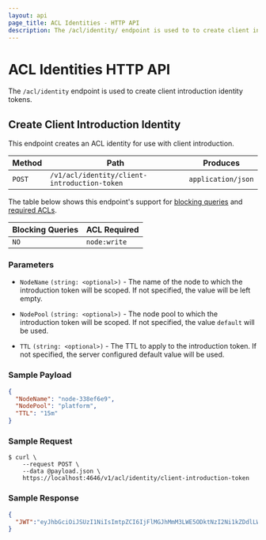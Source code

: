 ```yaml
---
layout: api
page_title: ACL Identities - HTTP API
description: The /acl/identity/ endpoint is used to to create client introduction identity tokens.
---
```


# ACL Identities HTTP API

The `/acl/identity` endpoint is used to create client introduction identity tokens.

## Create Client Introduction Identity

This endpoint creates an ACL identity for use with client introduction.

| Method | Path                                         | Produces           |
|--------|----------------------------------------------|--------------------|
| `POST` | `/v1/acl/identity/client-introduction-token` | `application/json` |

The table below shows this endpoint's support for
[blocking queries](/nomad/api-docs#blocking-queries) and
[required ACLs](/nomad/api-docs#acls).

| Blocking Queries | ACL Required |
|------------------|--------------|
| `NO`             | `node:write` |

### Parameters

- `NodeName` `(string: <optional>)` - The name of the node to which the introduction token will be
  scoped. If not specified, the value will be left empty.

- `NodePool` `(string: <optional>)` - The node pool to which the introduction token will be scoped.
  If not specified, the value `default` will be used.

- `TTL` `(string: <optional>)` - The TTL to apply to the introduction token. If not specified, the
  server configured default value will be used.

### Sample Payload

```json
{
  "NodeName": "node-338ef6e9",
  "NodePool": "platform",
  "TTL": "15m"
}
```

### Sample Request

```shell-session
$ curl \
    --request POST \
    --data @payload.json \
    https://localhost:4646/v1/acl/identity/client-introduction-token
```

### Sample Response

```json
{
  "JWT":"eyJhbGciOiJSUzI1NiIsImtpZCI6IjFlMGJhMmM3LWE5ODktNzI2Ni1kZDdlLWMyYzBkZmU3OTg4OSIsInR5cCI6IkpXVCJ9.eyJhdWQiOiJub21hZHByb2plY3QuaW8iLCJleHAiOjE3NTUwNzE2NDgsImlhdCI6MTc1NTA3MDc0OCwianRpIjoiYWVmMGE3NzUtNzQ0MS1jNjA2LTIyY2UtNGRhZGY4YzExYzlmIiwibmJmIjoxNzU1MDcwNzQ4LCJub21hZF9ub2RlX25hbWUiOiJub2RlLTMzOGVmNmU5Iiwibm9tYWRfbm9kZV9wb29sIjoicGxhdGZvcm0iLCJzdWIiOiJub2RlLWludHJvZHVjdGlvbjpnbG9iYWw6cGxhdGZvcm06bm9kZS0zMzhlZjZlOTpkZWZhdWx0In0.nCyqdlqStkjoX64p-AN0DA90eIbwVj9A-cYRtabEdTmqkocz-31YY9MlCKv0v6oU4AYHwUF-kBXG7LWYQgk2RKgWh-KttjfT1kJaS0k9jfiyVFxrLuz2F_KZO8kBzZFGS4bQw6nw0-6uR0tkkZvKVwrq6L3hyFUWpgB-gI2BidIZz7Y02RNtcpStjv0e-1DVyzFxInIuTnX-Z2fRAZz7w5e1nMtDFpnZgPM3nrjg2ZAKKiX9GiZT9IPip_KRsqdAN5TWkHlNQ7WmdzrIBZNe1IX15JWC7wSyCJn-n-FSSRc71X1P2ZYaOUzmJiGr-x7M95jDZD6CGDykfsD9pFQR_A"
}
```
